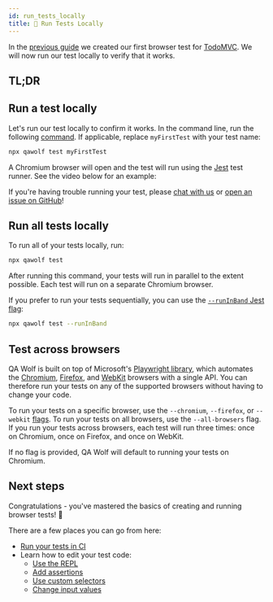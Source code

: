 ```yaml
---
id: run_tests_locally
title: 🏃 Run Tests Locally
---
```



In the [previous guide](create_a_test) we created our first browser test for [TodoMVC](http://todomvc.com/examples/react). We will now run our test locally to verify that it works.

## TL;DR

<BrowserCodeBlock />

## Run a test locally

Let's run our test locally to confirm it works. In the command line, run the following [command](api/cli#npx-qawolf-test-name). If applicable, replace `myFirstTest` with your test name:

```bash
npx qawolf test myFirstTest
```

A Chromium browser will open and the test will run using the [Jest](https://jestjs.io) test runner. See the video below for an example:

<YouTubeVideo src="https://www.youtube.com/embed/JRcR-d6Yfdw" />

If you're having trouble running your test, please [chat with us](https://gitter.im/qawolf/community) or [open an issue on GitHub](https://github.com/qawolf/qawolf/issues/new)!

## Run all tests locally

To run all of your tests locally, run:

```bash
npx qawolf test
```

After running this command, your tests will run in parallel to the extent possible. Each test will run on a separate Chromium browser.

If you prefer to run your tests sequentially, you can use the [`--runInBand` Jest flag](https://jestjs.io/docs/en/cli#--runinband):

```bash
npx qawolf test --runInBand
```

## Test across browsers

QA Wolf is built on top of Microsoft's [Playwright library](https://github.com/microsoft/playwright), which automates the [Chromium](https://www.chromium.org/Home), [Firefox](https://www.mozilla.org/en-US/firefox/new), and [WebKit](https://webkit.org) browsers with a single API. You can therefore run your tests on any of the supported browsers without having to change your code.

To run your tests on a specific browser, use the `--chromium`, `--firefox`, or `--webkit` [flags](api/cli#npx-qawolf-test-name). To run your tests on all browsers, use the `--all-browsers` flag. If you run your tests across browsers, each test will run three times: once on Chromium, once on Firefox, and once on WebKit.

If no flag is provided, QA Wolf will default to running your tests on Chromium.

<BrowserCombinedCodeBlock />

## Next steps

Congratulations - you've mastered the basics of creating and running browser tests! 🎉

There are a few places you can go from here:

- [Run your tests in CI](run_tests_in_ci)
- Learn how to edit your test code:
  - [Use the REPL](use_the_repl)
  - [Add assertions](add_assertions)
  - [Use custom selectors](use_custom_selectors)
  - [Change input values](change_input_values)
